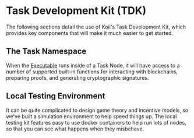 
# Task Development Kit (TDK)

The following sections detail the use of Koii's Task Development Kit, which provides key components that will make it much easier to get started.

## The Task Namespace

When the [Executable](../what-are-tasks/key-components.md) runs inside of a Task Node, it will have access to a number of supported built-in functions for interacting with blockchains, preparing proofs, and generating cryptographic signatures.&#x20;

<ContentLink title="Using the Task Namespace" link="/" iconType="copy"/>


## Local Testing Environment

It can be quite complicated to design game theory and incentive models, so we've built a simulation environment to help speed things up. The local testing kit features easy to use docker containers to help run lots of nodes, so that you can see what happens when they misbehave.

<ContentLink title="Developing Locally with Docker" link="/" iconType="copy"/>
